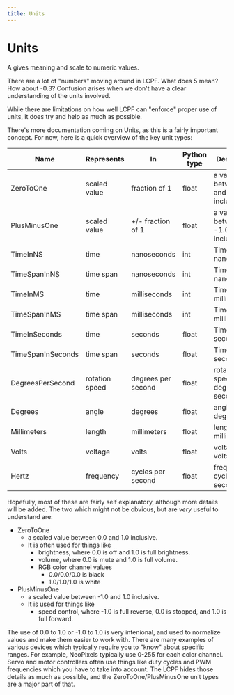 ```yaml
---
title: Units
---
```

# Units

A <Term name="Unit"/> gives meaning and scale to numeric values.

There are a lot of "numbers" moving around in LCPF.    What does 5 mean?  How
about -0.3? Confusion arises when we don't have a clear understanding of the units involved.

While there are limitations on how well LCPF can "enforce" proper use of units,
it does try and help as much as possible.


There's more documentation coming on Units, as this is a fairly important 
concept.  For now, here is a quick overview of the key unit types:

| Name | Represents | In | Python type | Description | Notes |
| --- | --- | --- | --- | -- | -- |
| ZeroToOne | scaled value | fraction of 1 | float | a value between 0.0 and 1.0 inclusive | |
| PlusMinusOne | scaled value | +/- fraction of 1 | float | a value between -1.0 and 1.0 inclusive | |
| TimeInNS | time | nanoseconds |int | Time in nanoseconds | |
| TimeSpanInNS | time span | nanoseconds | int | Time span in nanoseconds | |
| TimeInMS | time | milliseconds | int | Time in milliseconds | |
| TimeSpanInMS | time span | milliseconds | int | Time span in milliseconds | |
| TimeInSeconds | time | seconds | float | Time in seconds | |
| TimeSpanInSeconds | time span | seconds | float | Time span in seconds | |
| DegreesPerSecond | rotation speed | degrees per second | float | rotation speed in degrees per second | |
| Degrees | angle | degrees | float | angle in degrees | |
| Millimeters | length | millimeters | float | length in millimeters | |
| Volts | voltage | volts | float | voltage in volts | |
| Hertz | frequency | cycles per second | float | frequency in cycles per second | |


Hopefully, most of these are fairly self explanatory, although more 
details will be added.   The two which might not be obvious, but 
are _very_ useful to understand are:

 - ZeroToOne
   - a scaled value between 0.0 and 1.0 inclusive.
   - It is often used for things like
     - brightness, where 0.0 is off and 1.0 is full brightness.
     - volume, where 0.0 is mute and 1.0 is full volume.
     - RGB color channel values
        - 0.0/0.0/0.0 is black
        - 1.0/1.0/1.0 is white
 - PlusMinusOne
   - a scaled value between -1.0 and 1.0 inclusive.
   - It is used for things like
     - speed control,  where -1.0 is full reverse, 0.0 is stopped, and 1.0 is full forward.

The use of 0.0 to 1.0 or -1.0 to 1.0 is very intenional, and used
 to normalize values and make them easier to work with.  There are 
 many examples of various devices which typically require you to "know" about 
 specific ranges.  For example, NeoPixels typically use 0-255 for
 each color channel.  Servo and motor controllers often use things 
 like duty cycles and PWM frequencies which you have to take into 
 account.   The LCPF hides those details as much as possible, and
 the ZeroToOne/PlusMinusOne unit types are a major part of that.
